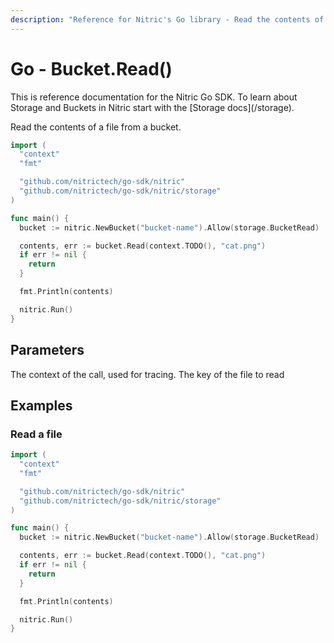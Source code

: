```yaml
---
description: "Reference for Nitric's Go library - Read the contents of a file from a bucket."
---
```


# Go - Bucket.Read()

<Note>
  This is reference documentation for the Nitric Go SDK. To learn about Storage
  and Buckets in Nitric start with the [Storage docs](/storage).
</Note>

Read the contents of a file from a bucket.

```go
import (
  "context"
  "fmt"

  "github.com/nitrictech/go-sdk/nitric"
  "github.com/nitrictech/go-sdk/nitric/storage"
)

func main() {
  bucket := nitric.NewBucket("bucket-name").Allow(storage.BucketRead)

  contents, err := bucket.Read(context.TODO(), "cat.png")
  if err != nil {
    return
  }

  fmt.Println(contents)

  nitric.Run()
}
```

## Parameters

<Properties>
  <Property name="ctx" required type="context">
    The context of the call, used for tracing.
  </Property>
  <Property name="key" required type="string">
    The key of the file to read
  </Property>
</Properties>

## Examples

### Read a file

```go
import (
  "context"
  "fmt"

  "github.com/nitrictech/go-sdk/nitric"
  "github.com/nitrictech/go-sdk/nitric/storage"
)

func main() {
  bucket := nitric.NewBucket("bucket-name").Allow(storage.BucketRead)

  contents, err := bucket.Read(context.TODO(), "cat.png")
  if err != nil {
    return
  }

  fmt.Println(contents)

  nitric.Run()
}
```

